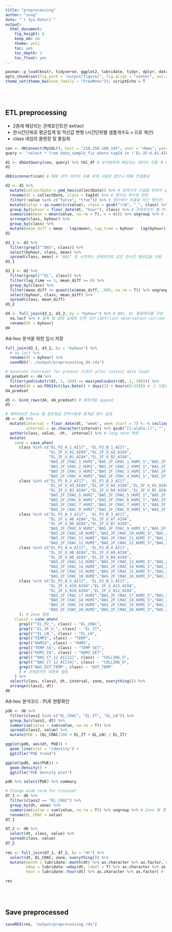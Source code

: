 ```yaml
---
title: "preprocessing"
author: "song"
date: "`r Sys.Date()`"
output:
  html_document:
    fig_height: 6
    keep_md: no
    theme: yeti
    toc: yes
    toc_depth: 3
    toc_float: yes
---
```


```r
pacman::p_load(knitr, tidyverse, ggplot2, lubridate, tidyr, dplyr, data.table, RMySQL, zoo)
opts_chunk$set(fig.path = "output/figure/", fig.align = "center", out.width = "85%", warning = F, message = F)
theme_set(theme_bw(base_family = "FreeMono")); scriptEcho = T
```

<br><br>

## ETL preprocessing

* 2층에 해당되는 관제포인트만 extract
* 한시간단위로 평균집계 및 적산값 변형 (시간단위별 샘플개수도 `n` 으로 계산)
* class 네임의 클렌징 및 통일화

```r
con <- dbConnect(MySQL(), host = "219.250.188.145", user = "dems", password = "dems123#", dbname = "demsdb")
query <- "select * from data_sample_fix where tagId in ('EL-2F-U.A1.AI84', 'EL-2F-U.B1.AI84', 'EL-2F-U.A2.AI84', 'EL-2F-U.B2.AI84', 'EL-2F-U.A3.AI84', 'EL-2F-U.B3.AI84', 'EL-2F-U.A4.AI84', 'EL-2F-U.B4.AI84', 'EL-2F-U.A5.AI84', 'EL-2F-U.B5.AI84', 'EL-2F-U.A6.AI84', 'EL-2F-U.B6.AI84', 'EL-2F-U.A7.AI84', 'EL-2F-U.B7.AI84', 'EL-2F-U.A8.AI84', 'EL-2F-U.B8.AI84', 'EL-2F-U.A9.AI84', 'EL-2F-U.B9.AI84', 'EL-2F-U.A10.AI84', 'EL-2F-U.B10.AI84', 'EL-2F-U.A11.AI84', 'EL-2F-U.B11.AI84', 'EL-P2.A-1.AI17', 'EL-P2.A-2.AI17', 'EL-P2.A-3.AI17', 'EL-P2.A-4.AI17', 'EL-P2.A-5.AI17', 'EL-P2.B-1.AI17', 'EL-P2.B-2.AI17', 'EL-P2.B-3.AI17', 'EL-P2.B-4.AI17', 'EL-P2.B-5.AI17', 'EL.LN-2A.AI58', 'BAS.2F-CRAC.1.temp', 'BAS.2F-CRAC.1.humi', 'BAS.2F-CRAC.1.temp_s', 'BAS.2F-CRAC.1.humi_s', 'BAS.2F-CRAC.2.temp', 'BAS.2F-CRAC.2.humi', 'BAS.2F-CRAC.2.temp_s', 'BAS.2F-CRAC.2.humi_s', 'BAS.2F-CRAC.3.temp', 'BAS.2F-CRAC.3.humi', 'BAS.2F-CRAC.3.temp_s', 'BAS.2F-CRAC.3.humi_s', 'BAS.2F-CRAC.4.temp', 'BAS.2F-CRAC.4.humi', 'BAS.2F-CRAC.4.temp_s', 'BAS.2F-CRAC.4.humi_s', 'BAS.2F-CRAC.5.temp', 'BAS.2F-CRAC.5.humi', 'BAS.2F-CRAC.5.temp_s', 'BAS.2F-CRAC.5.humi_s', 'BAS.2F-CRAC.6.temp', 'BAS.2F-CRAC.6.humi', 'BAS.2F-CRAC.6.temp_s', 'BAS.2F-CRAC.6.humi_s', 'BAS.2F-CRAC.7.temp', 'BAS.2F-CRAC.7.humi', 'BAS.2F-CRAC.7.temp_s', 'BAS.2F-CRAC.7.humi_s', 'BAS.2F-CRAC.8.temp', 'BAS.2F-CRAC.8.humi', 'BAS.2F-CRAC.8.temp_s', 'BAS.2F-CRAC.8.humi_s', 'BAS.2F-CRAC.9.temp', 'BAS.2F-CRAC.9.humi', 'BAS.2F-CRAC.9.temp_s', 'BAS.2F-CRAC.9.humi_s', 'BAS.2F-CRAC.10.temp', 'BAS.2F-CRAC.10.humi', 'BAS.2F-CRAC.10.temp_s', 'BAS.2F-CRAC.10.humi_s', 'BAS.2F-CRAC.11.temp', 'BAS.2F-CRAC.11.humi', 'BAS.2F-CRAC.11.temp_s', 'BAS.2F-CRAC.11.humi_s', 'BAS.2F-CRAC.12.temp', 'BAS.2F-CRAC.12.humi', 'BAS.2F-CRAC.12.temp_s', 'BAS.2F-CRAC.12.humi_s', 'BAS.2F-CRAC.13.temp', 'BAS.2F-CRAC.13.humi', 'BAS.2F-CRAC.13.temp_s', 'BAS.2F-CRAC.13.humi_s', 'BAS.2F-CRAC.14.temp', 'BAS.2F-CRAC.14.humi', 'BAS.2F-CRAC.14.temp_s', 'BAS.2F-CRAC.14.humi_s', 'BAS.2F-CRAC.15.temp', 'BAS.2F-CRAC.15.humi', 'BAS.2F-CRAC.15.temp_s', 'BAS.2F-CRAC.15.humi_s', 'BAS.2F-CRAC.16.temp', 'BAS.2F-CRAC.16.humi', 'BAS.2F-CRAC.16.temp_s', 'BAS.2F-CRAC.16.humi_s', 'BAS.2F-CRAC.17.temp', 'BAS.2F-CRAC.17.humi', 'BAS.2F-CRAC.17.temp_s', 'BAS.2F-CRAC.17.humi_s', 'BAS.2F-CRAC.18.temp', 'BAS.2F-CRAC.18.humi', 'BAS.2F-CRAC.18.temp_s', 'BAS.2F-CRAC.18.humi_s', 'BAS.2F-CRAC.19.temp', 'BAS.2F-CRAC.19.humi', 'BAS.2F-CRAC.19.temp_s', 'BAS.2F-CRAC.19.humi_s', 'BAS.2F-CRAC.20.temp', 'BAS.2F-CRAC.20.humi', 'BAS.2F-CRAC.20.temp_s', 'BAS.2F-CRAC.20.humi_s', 'BAS.CT-12.AI1', 'BAS.CT-12.AI2', 'BAS.CT-12.AI3', 'BAS.CT-10.AI5', 'BAS.CT-12.AI4', 'BAS.CT-10.AI7', 'BAS.EXT.temp', 'BAS.EXT.humi')"

d1 <- dbGetQuery(con, query) %>% tbl_df # 분석범위에 해당되는 데이터 추출 후 R session 에 준비
d1

dbDisconnect(con) # RDB 상의 데이터 추출 외에 사용은 없으니 RDB 연결종료

d2 <- d1 %>% 
  mutate(collectDate = ymd_hms(collectDate)) %>% # 날짜시각 산술을 위하여 날짜 Class 로 변형 
  rename(dt = collectDate, class = tagId) %>% # 편의상 변수명 변경
  filter(!value %in% c("false", "true")) %>% # 윗단에서 추출을 하긴 했지만, 혹시나 모르는 상태값을 가지는 관제포인트를 분석범위에서 제외하기 위해
  mutate(value = as.numeric(value), class = gsub("\\W", "_", class) %>% toupper) %>% # 관제포인트 네이밍을 정리 및 소문자로 일괄변경, 값들은 모두 연속형 값으로 변경
  group_by(byhour = floor_date(dt, "hour"), class) %>% # 관제포인트 별 한시간 단위 집계를 위한 시간내림 이후 그룹핑
  summarise(mean = mean(value, na.rm = T), n = n()) %>% ungroup %>% # 관제포인트 별 평균 및 샘플개수 계산
  arrange(class, byhour) %>% 
  group_by(class) %>% 
  mutate(mean_diff = mean - lag(mean), lag_time = byhour - lag(byhour)) %>% ungroup # 관제포인트 별 시간간격 평균 차분값 및 차분시간간격 계산
d2

d3_1 <- d2 %>% 
  filter(grepl("^BAS", class)) %>% 
  select(byhour, class, mean) %>% 
  spread(class, mean) # "BAS" 로 시작하는 관제포인트 값은 한시간 평균값을 이용
d3_1

d3_2 <- d2 %>% 
  filter(grepl("^EL", class)) %>% 
  filter(lag_time == 1, mean_diff >= 0) %>% 
  group_by(class) %>% 
  filter(mean_diff <= quantile(mean_diff, .995, na.rm = T)) %>% ungroup %>% # "EL" 로 시작하는 관제포인트 값은 한시간간격과 정상적산값(양의값) 및 관제포인트 별 초극단치를 제거한 한시간 간격 전력실사용 값을 이용
  select(byhour, class, mean_diff) %>% 
  spread(class, mean_diff)
d3_2

d4 <- full_join(d3_1, d3_2, by = "byhour") %>% # BAS, EL 통합테이블 구성
  na.locf %>% # 결측 및 맵핑 실패로 인한 것은 LOCF(last observation carried forward; 최근값 상속) 방법으르 결측 대치
  rename(dt = byhour)
d4
```

Ad-hoc 분석을 위한 임시 저장

```r
full_join(d3_1, d3_2, by = "byhour") %>% 
  # na.locf %>% 
  rename(dt = byhour) %>% 
  saveRDS("../output/preprocessing_d4.rds") 
```

```r
# Generate futureset for predset (LOCF after lastest date load)
d4_predset <- d4 %>% 
  filter(ymd(substr(dt, 1, 10)) == max(ymd(substr(dt, 1, 10)))) %>% 
  mutate(dt = as.POSIXct(Sys.Date() + days(1) + hours(0:23))) # 그 다음날의 예측셋을 가장최근날의 값으로 구성(이론상 하루전 데이터를 상속)
d4_predset

d5 <- bind_rows(d4, d4_predset) # 예측셋을 append
d5

# 예측대상인 Zone 별 항온항습 전력사용량 총계값 변수 설정
d6 <- d5 %>% 
  mutate(interval = floor_date(dt, "week", week_start = 7) %--% ceiling_date(dt, "week", week_start = 7, change_on_boundary = T),
         interval = as.character(interval) %>% gsub("[[:alpha:]]", "", .) %>% gsub("\\s", "", .) %>% gsub("--", " ~ ", .)) %>% # 주간간격 파생변수 생성
  gather(class, value, -dt, -interval) %>% # long term 변환
  mutate(
    zone = case_when(
      class %in% c("EL_P2_A_1_AI17", 'EL_P2_B_1_AI17', 
                   "EL_2F_U_A1_AI84","EL_2F_U_A2_AI84",
                   "EL_2F_U_B1_AI84","EL_2F_U_B2_AI84",
                   "BAS_2F_CRAC_1_HUMI","BAS_2F_CRAC_1_HUMI_S","BAS_2F_CRAC_1_TEMP","BAS_2F_CRAC_1_TEMP_S",
                   "BAS_2F_CRAC_2_HUMI","BAS_2F_CRAC_2_HUMI_S","BAS_2F_CRAC_2_TEMP","BAS_2F_CRAC_2_TEMP_S",
                   "BAS_2F_CRAC_3_HUMI","BAS_2F_CRAC_3_HUMI_S","BAS_2F_CRAC_3_TEMP","BAS_2F_CRAC_3_TEMP_S",
                   "BAS_2F_CRAC_4_HUMI","BAS_2F_CRAC_4_HUMI_S","BAS_2F_CRAC_4_TEMP","BAS_2F_CRAC_4_TEMP_S") ~ "1",
      class %in% c("EL_P2_A_2_AI17", 'EL_P2_B_2_AI17', 
                   "EL_2F_U_A3_AI84","EL_2F_U_A4_AI84","EL_2F_U_A5_AI84",
                   "EL_2F_U_B3_AI84","EL_2F_U_B4_AI84","EL_2F_U_B5_AI84",
                   "BAS_2F_CRAC_5_HUMI","BAS_2F_CRAC_5_HUMI_S","BAS_2F_CRAC_5_TEMP","BAS_2F_CRAC_5_TEMP_S",
                   "BAS_2F_CRAC_6_HUMI","BAS_2F_CRAC_6_HUMI_S","BAS_2F_CRAC_6_TEMP","BAS_2F_CRAC_6_TEMP_S",
                   "BAS_2F_CRAC_7_HUMI","BAS_2F_CRAC_7_HUMI_S","BAS_2F_CRAC_7_TEMP","BAS_2F_CRAC_7_TEMP_S",
                   "BAS_2F_CRAC_8_HUMI","BAS_2F_CRAC_8_HUMI_S","BAS_2F_CRAC_8_TEMP","BAS_2F_CRAC_8_TEMP_S") ~ "2",
      class %in% c("EL_P2_A_3_AI17", 'EL_P2_B_3_AI17', 
                   "EL_2F_U_A6_AI84","EL_2F_U_A7_AI84",
                   "EL_2F_U_B6_AI84","EL_2F_U_B7_AI84",
                   "BAS_2F_CRAC_9_HUMI","BAS_2F_CRAC_9_HUMI_S","BAS_2F_CRAC_9_TEMP","BAS_2F_CRAC_9_TEMP_S",
                   "BAS_2F_CRAC_10_HUMI","BAS_2F_CRAC_10_HUMI_S","BAS_2F_CRAC_10_TEMP","BAS_2F_CRAC_10_TEMP_S",
                   "BAS_2F_CRAC_11_HUMI","BAS_2F_CRAC_11_HUMI_S","BAS_2F_CRAC_11_TEMP","BAS_2F_CRAC_11_TEMP_S",
                   "BAS_2F_CRAC_12_HUMI","BAS_2F_CRAC_12_HUMI_S","BAS_2F_CRAC_12_TEMP","BAS_2F_CRAC_12_TEMP_S") ~ "3",
      class %in% c("EL_P2_A_4_AI17", 'EL_P2_B_4_AI17', 
                   "EL_2F_U_A8_AI84","EL_2F_U_A9_AI84",
                   "EL_2F_U_B8_AI84","EL_2F_U_B9_AI84",
                   "BAS_2F_CRAC_13_HUMI","BAS_2F_CRAC_13_HUMI_S","BAS_2F_CRAC_13_TEMP","BAS_2F_CRAC_13_TEMP_S",
                   "BAS_2F_CRAC_14_HUMI","BAS_2F_CRAC_14_HUMI_S","BAS_2F_CRAC_14_TEMP","BAS_2F_CRAC_14_TEMP_S",
                   "BAS_2F_CRAC_15_HUMI","BAS_2F_CRAC_15_HUMI_S","BAS_2F_CRAC_15_TEMP","BAS_2F_CRAC_15_TEMP_S",
                   "BAS_2F_CRAC_16_HUMI","BAS_2F_CRAC_16_HUMI_S","BAS_2F_CRAC_16_TEMP","BAS_2F_CRAC_16_TEMP_S") ~ "4",
      class %in% c("EL_P2_A_5_AI17", 'EL_P2_B_5_AI17', 
                   "EL_2F_U_A10_AI84","EL_2F_U_A11_AI84",
                   "EL_2F_U_B10_AI84","EL_2F_U_B11_AI84",
                   "BAS_2F_CRAC_17_HUMI","BAS_2F_CRAC_17_HUMI_S","BAS_2F_CRAC_17_TEMP","BAS_2F_CRAC_17_TEMP_S",
                   "BAS_2F_CRAC_18_HUMI","BAS_2F_CRAC_18_HUMI_S","BAS_2F_CRAC_18_TEMP","BAS_2F_CRAC_18_TEMP_S",
                   "BAS_2F_CRAC_19_HUMI","BAS_2F_CRAC_19_HUMI_S","BAS_2F_CRAC_19_TEMP","BAS_2F_CRAC_19_TEMP_S",
                   "BAS_2F_CRAC_20_HUMI","BAS_2F_CRAC_20_HUMI_S","BAS_2F_CRAC_20_TEMP","BAS_2F_CRAC_20_TEMP_S") ~ "5"
      ), # Zone 맵핑
    class2 = case_when(
      grepl("^EL_P2_", class) ~ "EL_CRAC",
      grepl("^EL_2F_U_", class) ~ "EL_IT",
      grepl("^EL_LN_", class) ~ "EL_LN",
      grepl("TEMP$", class) ~ "TEMP",
      grepl("HUMI$", class) ~ "HUMI",
      grepl("TEMP_S$", class) ~ "TEMP_SET",
      grepl("HUMI_S$", class) ~ "HUMI_SET",
      grepl("^BAS_CT_12_AI[12]", class) ~ "COLLING_G",
      grepl("^BAS_CT_12_AI[34]", class) ~ "COLLING_H",
      grepl("BAS_EXT_TEMP", class) ~ "OUT_TEMP"
      ) # 관제포인트 대분류 맵핑
    ) %>% 
  select(class, class2, dt, interval, zone, everything()) %>% 
  arrange(class2, dt)
d6
```

Ad-hoc 분석코드 : PUE 현황확인

```r
pd6 <- d6 %>% 
  filter(class2 %in% c("EL_CRAC", "EL_IT", "EL_LN")) %>% 
  group_by(class2, dt) %>% 
  summarise(value = sum(value, na.rm = T)) %>% 
  spread(class2, value) %>% 
  mutate(PUE = (EL_CRAC/100 + EL_IT + EL_LN) / EL_IT)

ggplot(pd6, aes(dt, PUE)) + 
  geom_line(stat = "identity") + 
  ggtitle("PUE trend")

ggplot(pd6, aes(PUE)) + 
  geom_density() + 
  ggtitle("PUE Density plot")

pd6 %>% select(PUE) %>% summary
```

```r
# Change wide term for trainset
d7_1 <- d6 %>% 
  filter(class2 == "EL_CRAC") %>%
  group_by(dt, zone) %>% 
  summarise(value = sum(value, na.rm = T)) %>% ungroup %>% # Zone 별 항온항습기 전력사용량 총계 계산 (for 설명변수 Y 설정)
  rename(EL_CRAC = value)
d7_1

d7_2 <- d6 %>% 
  select(dt, class, value) %>% 
  spread(class, value)
d7_2
  
res <- full_join(d7_1, d7_2, by = "dt") %>% 
  select(dt, EL_CRAC, zone, everything()) %>% 
  mutate(month = lubridate::month(dt) %>% as.character %>% as.factor, # 당월 파생변수 생성 (for 시간에 대한 설명변수 추가)
         wday = lubridate::wday(dt, label = T) %>% as.character %>% as.factor, # 당일에 대한 요일 파생변수 생성 (for 시간에 대한 설명변수 추가)
         hour = lubridate::hour(dt) %>% as.character %>% as.factor) # 당일 시각 파생변수 생성 (for 시간에 대한 설명변수 추가)

res
```

<br><br>

## Save preprocessed

```r
saveRDS(res, "output/preprocessing.rds")
```
